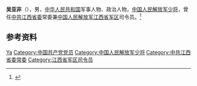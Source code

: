 '''吴亚非'''（{{bd|？|}}），男，[[中华人民共和国|中华人民共和国]]军事人物、政治人物，[[中国人民解放军少将|中国人民解放军少将]]，曾任[[中国共产党江西省委员会|中共江西省委]]常委兼[[中国人民解放军江西省军区|中国人民解放军江西省军区]]司令员。<ref>{{Cite web|title=江西省军区司令员吴亚非任江西省委常委|url=http://district.ce.cn/newarea/sddy/201812/18/t20181218_31061951.shtml|accessdate=2020-07-02|date=2018-12-18|work=中国江西网|archiveurl=https://web.archive.org/web/20200702180901/http://district.ce.cn/newarea/sddy/201812/18/t20181218_31061951.shtml|archivedate=2020-07-02|dead-url=no}}</ref>

== 参考资料 ==
{{reflist}}
{{start box}}
{{s-mil|pla}}
{{s-before|[[张晓明_(1959年)|张晓明]]}}
{{s-title|[[中国人民解放军江西省军区|中国人民解放军江西省军区]]司令员|2018年12月—2022年4月}}


{{s-after|[[張弓_(將領)|張弓 (將領)]]}}

{{end box}}
{{China-mil-bio-stub}}
{{江西省领导人}}

{{Authority control}}
{{DEFAULTSORT:Wu吴}}
[[Category:吴姓|Ya]]
[[Category:中国共产党党员|Category:中国共产党党员]]
[[Category:中国人民解放军少将|Category:中国人民解放军少将]]
[[Category:中共江西省委常委|Category:中共江西省委常委]]
[[Category:江西省军区司令员|Category:江西省军区司令员]]
